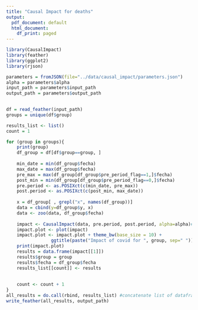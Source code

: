 ```yaml
---
title: "Causal Impact for deaths"
output:
  pdf_document: default
  html_document:
    df_print: paged
---
```



```r
library(CausalImpact)
library(feather)
library(ggplot2)
library(rjson)
```


```r
parameters = fromJSON(file="../data/causal_impact/parameters.json")
alpha = parameters$alpha
input_path = parameters$input_path
output_path = parameters$output_path
  

df = read_feather(input_path) 
groups = unique(df$group)

results_list <- list()
count = 1

for (group in groups){
    print(group)
    df_group = df[df$group==group, ]
    
    min_date = min(df_group$fecha)
    max_date = max(df_group$fecha)
    pre_max = max(df_group[df_group$pre_period_flag==1,]$fecha)
    post_min = min(df_group[df_group$pre_period_flag==0,]$fecha)
    pre.period <- as.POSIXct(c(min_date, pre_max))
    post.period <- as.POSIXct(c(post_min, max_date))
    
    x = df_group[ , grepl("x", names(df_group))]
    data = cbind(y=df_group$y, x)
    data <- zoo(data, df_group$fecha)
    
    impact <- CausalImpact(data, pre.period, post.period, alpha=alpha)#, model.args = list(nseason=52))
    impact.plot <- plot(impact)
    impact.plot <- impact.plot + theme_bw(base_size = 10) +
                 ggtitle(paste("Impact of covid for ", group, sep=" "))
    print(impact.plot)
    results = data.frame(impact[[1]])
    results$group = group
    results$fecha = df_group$fecha
    results_list[[count]] <- results
  
    
    count <- count + 1
}
all_results = do.call(rbind, results_list) #concatenate list of dataframes
write_feather(all_results, output_path)
```
